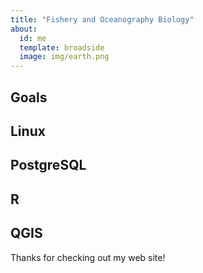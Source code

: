 ```yaml
---
title: "Fishery and Oceanography Biology"
about:
  id: me
  template: broadside
  image: img/earth.png
---
```


::: {#me}
## Goals

## Linux

## PostgreSQL

## R

## QGIS
:::

Thanks for checking out my web site!

